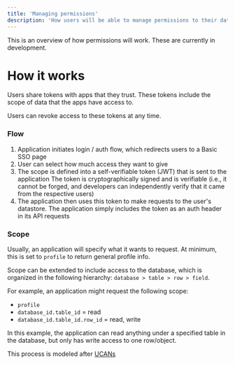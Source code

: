 ```yaml
---
title: 'Managing permissions'
description: 'How users will be able to manage permissions to their data'
---
```

<Info>
    This is an overview of how permissions will work. These are currently in development. 
</Info>

# How it works
Users share tokens with apps that they trust. These tokens include the scope of data that the apps have access to. 

Users can revoke access to these tokens at any time. 

### Flow
 1. Application initiates login / auth flow, which redirects users to a Basic SSO page
 2. User can select how much access they want to give
 3. The scope is defined into a self-verifiable token (JWT) that is sent to the application 
 <Note>The token is cryptographically signed and is verifiable (i.e., it cannot be forged, and developers can independently verify that it came from the respective users)</Note>
 4. The application then uses this token to make requests to the user's datastore. 
 <Note>The application simply includes the token as an auth header in its API requests</Note>

### Scope
Usually, an application will specify what it wants to request. At minimum, this is set to `profile` to return general profile info. 

Scope can be extended to include access to the database, which is organized in the following hierarchy: `database > table > row > field`. 
 
 For example, an application might request the following scope: 
 - `profile`
 - `database_id.table_id`  = read
 - `database_id.table_id.row_id` = read, write

In this example, the application can read anything under a specified table in the database, but only has write access to one row/object. 

This process is modeled after [UCANs](http://ucan.xyz/)